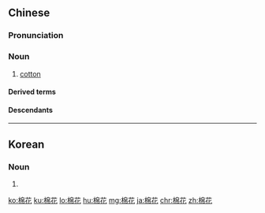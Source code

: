 ==Chinese==
{{zh-forms}}

===Pronunciation===
{{zh-pron
|m=miánhua
|c=min4 faa1
|h=pfs=mièn-fâ
|mn=mî-hoe/mî-hoa
|mn_note=mî-hoe - Xiamen, Quanzhou, Taiwan; mî-hoa - Zhangzhou
|cat=n
}}

===Noun===
{{zh-noun}}

# [[cotton]]

====Derived terms====
{{zh-der|棉花糖|棉花雞}}

====Descendants====
{{CJKV|||면화}}

{{zh-cat|Elementary}}

----

==Korean==
{{ko-hanjatab}}

===Noun===
{{ko-noun|hangeul=면화}}

# {{hanja form of|면화|cotton}}

[[ko:棉花]]
[[ku:棉花]]
[[lo:棉花]]
[[hu:棉花]]
[[mg:棉花]]
[[ja:棉花]]
[[chr:棉花]]
[[zh:棉花]]
